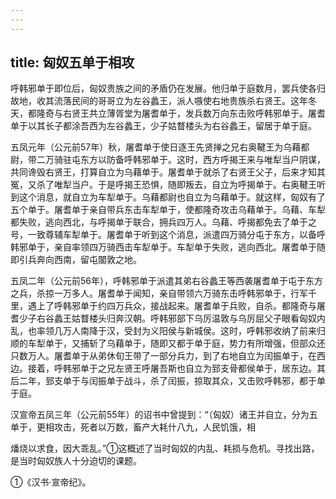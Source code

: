 ```yaml
---
---
---
```

title: 匈奴五单于相攻
---



呼韩邪单于即位后，匈奴贵族之间的矛盾仍在发展。他归单于庭数月，罢兵使各归故地，收其流落民间的哥哥立为左谷蠡王，派人嗾使右地贵族杀右贤王。这年冬天，都隆奇与右贤王共立薄胥堂为屠耆单于，发兵数万向东击败呼韩邪单于。屠耆单于以其长子都涂吾西为左谷蠡王，少子姑瞀楼头为右谷蠡王，留居于单于庭。

五凤元年（公元前57年）秋，屠耆单于使日逐王先贤掸之兄右奥鞬王为乌藉都尉，带二万骑驻屯东方以防备呼韩邪单于。这时，西方呼揭王来与唯犁当户阴谋，共同谗毁右贤王，打算自立为乌藉单于。屠耆单于就杀了右贤王父子，后来才知其冤，又杀了唯犁当户。于是呼揭王恐惧，随即叛去，自立为呼揭单于。右奥鞬王听到这个消息，就自立为车犁单于。乌藉都尉也自立为乌藉单于。就这样，匈奴有了五个单于。屠耆单于亲自带兵东击车犁单于，使都隆奇攻击乌藉单于。乌藉、车犁都失败，逃向西北，与呼揭单于联合，拥兵四万人。乌藉、呼揭都免去了单于之号，一致尊辅车犁单于。屠耆单于听到这个消息，派遣四万骑分屯于东方，以备呼韩邪单于，亲自率领四万骑西击车犁单于。车犁单于失败，逃向西北。屠耆单于随即引兵奔向西南，留屯闟敦之地。

五凤二年（公元前56年），呼韩邪单于派遣其弟右谷蠡王等西袭屠耆单于屯于东方之兵，杀掠一万多人。屠耆单于闻知，亲自带领六万骑东击呼韩邪单于，行军千里，遇上了呼韩邪单于约四万兵众，接战起来。屠耆单于兵败，自杀。都隆奇与屠耆少子右谷蠡王姑瞀楼头归奔汉朝。呼韩邪部下乌厉温敦与乌厉屈父子眼看匈奴内乱，也率领几万人南降于汉，受封为义阳侯与新城侯。这时，呼韩邪收纳了前来归顺的车犁单于，又捕斩了乌藉单于，随即又都于单于庭，势力有所增强，但部众还只数万人。屠耆单于从弟休旬王带了一部分兵力，到了右地自立为闰振单于，在西边。接着，呼韩邪单于之兄左贤王呼屠吾斯也自立为郅支骨都侯单于，居东边。其后二年，郅支单于与闰振单于战斗，杀了闰振，掠取其众，又击败呼韩邪，都于单于庭。

汉宣帝五凤三年（公元前55年）的诏书中曾提到：“（匈奴）诸王并自立，分为五单于，更相攻击，死者以万数，畜产大耗什八九，人民饥饿，相

燔烧以求食，因大乖乱。”①这概述了当时匈奴的内乱、耗损与危机。寻找出路，是当时匈奴族人十分迫切的课题。

①《汉书·宣帝纪》。